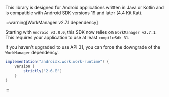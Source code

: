 This library is designed for Android applications written in Java or Kotlin and is compatible with Android SDK versions 19 and later (4.4 Kit Kat).

:::warning[WorkManager v2.7.1 dependency]

Starting with `Android v3.0.0`, this SDK now relies on `WorkManager v2.7.1`. This requires your application to use at least `compileSdk 31`.

If you haven't upgraded to use API 31, you can force the downgrade of the `WorkManager` dependency.
```groovy
implementation("androidx.work:work-runtime") {
    version {
        strictly("2.6.0")
    }
}
```
:::
